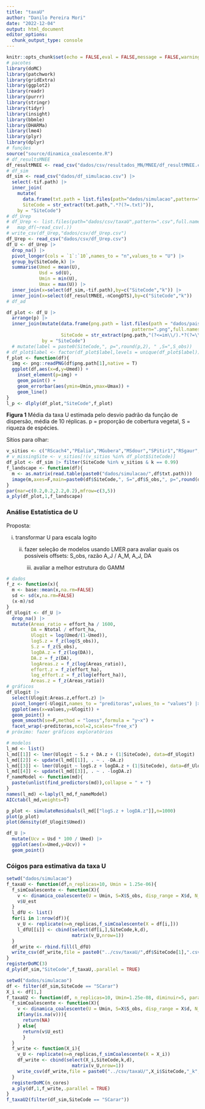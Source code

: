 ```yaml
---
title: "taxaU"
author: "Danilo Pereira Mori"
date: "2022-12-04"
output: html_document
editor_options: 
  chunk_output_type: console
---
```


```r
knitr::opts_chunk$set(echo = FALSE,eval = FALSE,message = FALSE,warning = FALSE)
# pacotes
library(doMC)
library(patchwork)
library(gridExtra)
library(ggplot2)
library(readr)
library(purrr)
library(stringr)
library(tidyr)
library(insight)
library(bbmle)
library(DHARMa)
library(lme4)
library(plyr)
library(dplyr)
# funções
source("source/dinamica_coalescente.R")
# df_resultsMNEE
df_resultMNEE <- read_csv("dados/csv/resultados_MN/MNEE/df_resultMNEE.csv")
# df_sim
df_sim <- read_csv("dados/df_simulacao.csv") |> 
  select(-tif.path) |> 
  inner_join(
    mutate(
      data.frame(txt.path = list.files(path="dados/simulacao",pattern=".txt")),
      SiteCode = str_extract(txt.path,".*?(?=.txt)")),
    by = "SiteCode")
# df_Urep
# df_Urep <- list.files(path="dados/csv/taxaU",pattern=".csv",full.names = T) |> 
#   map_df(~read_csv(.))
# write_csv(df_Urep,"dados/csv/df_Urep.csv")
df_Urep <- read_csv("dados/csv/df_Urep.csv")
df_U <- df_Urep |> 
  drop_na() |> 
  pivot_longer(cols = `1`:`10`,names_to = "n",values_to = "U") |> 
  group_by(SiteCode,k) |> 
  summarise(Umed = mean(U),
            Usd = sd(U),
            Umin = min(U),
            Umax = max(U)) |> 
  inner_join(x=select(df_sim,-tif.path),by=c("SiteCode","k")) |> 
  inner_join(x=select(df_resultMNEE,-nCongDTS),by=c("SiteCode","k"))
# df_ad

```


```r
df_plot <- df_U |> 
  arrange(p) |> 
  inner_join(mutate(data.frame(png.path = list.files(path = "dados/paisagens/png_land_sim",
                                              pattern=".png",full.names=T)),
                    SiteCode = str_extract(png.path,"(?<=im\\/).*?(?=\\.png)")),
             by = "SiteCode")
  # mutate(label = paste0(SiteCode,", p=",round(p,2), " ,S=",S_obs))
# df_plot$label <- factor(df_plot$label,levels = unique(df_plot$label))
f_plot <- function(df){
  img <- png::readPNG(df$png.path[1],native = T)
  ggplot(df,aes(x=d,y=Umed)) +
    inset_element(p=img) +
    geom_point() +
    geom_errorbar(aes(ymin=Umin,ymax=Umax)) +
    geom_line() 
}
l_p <- dlply(df_plot,"SiteCode",f_plot)
```

__Figura 1__ Média da taxa U estimada pelo desvio padrão da função de dispersão, média de 10 réplicas. p = proporção de cobertura vegetal, S = riqueza de espécies.

Sítios para olhar:

```r
v_sitios <- c("RScach4","PEalia","MGubera","MSdour","SPitir1","RSgaur","PRsapo","PRdiam3","RSfaxi","RSvsol","SPcara3","PRanto11","PRanto8","SPeec1","SPpecb1")
# v_missingSite <- v_sitios[!(v_sitios %in% df_plot$SiteCode)]
df_plot <- df_sim |> filter(SiteCode %in% v_sitios & k == 0.99)
f_landscape <- function(df){
  m <- as.matrix(read.table(paste0("dados/simulacao/",df$txt.path)))
  image(m,axes=F,main=paste0(df$SiteCode,", S=",df$S_obs,", p=",round(df$p,3)),zlim=c(0,2))
}
par(mar=c(0.2,0.2,2.2,0.2),mfrow=c(3,5))
a_ply(df_plot,1,f_landscape)
```


### Análise Estatística de U

<p>Proposta:</p>
<p>i) transformar U para escala logito</p>
<p>ii) fazer seleção de modelos usando LMER para avaliar quais os possíveis offsets: S_obs, razão A_J / A_M, A_J, DA</p>
<p>iii) avaliar a melhor estrutura do GAMM </p>

```r
# dados
f_z <- function(x){
  m <- base::mean(x,na.rm=FALSE)
  sd <- sd(x,na.rm=FALSE)
  (x-m)/sd
}
df_Ulogit <- df_U |> 
  drop_na() |> 
  mutate(Areas_ratio = effort_ha / 1600,
         DA = Ntotal / effort_ha,
         Ulogit = log(Umed/(1-Umed)),
         logS.z = f_z(log(S_obs)),
         S.z = f_z(S_obs),
         logDA.z = f_z(log(DA)),
         DA.z = f_z(DA),
         logAreas.z = f_z(log(Areas_ratio)),
         effort.z = f_z(effort_ha),
         log_effort.z = f_z(log(effort_ha)),
         Areas.z = f_z(Areas_ratio))
# gráficos
df_Ulogit |> 
  select(Ulogit:Areas.z,effort.z) |> 
  pivot_longer(-Ulogit,names_to = "preditoras",values_to = "values") |> 
  ggplot(aes(x=values,y=Ulogit)) +
  geom_point() +
  geom_smooth(se=F,method = "loess",formula = "y~x") +
  facet_wrap(~preditoras,ncol=2,scales="free_x")
# próximo: fazer gráficos exploratórios 
```


```r
# modelos
l_md <- list()
l_md[[1]] <- lmer(Ulogit ~ S.z + DA.z + (1|SiteCode), data=df_Ulogit)
l_md[[2]] <- update(l_md[[1]], . ~ . -DA.z)
l_md[[3]] <- lmer(Ulogit ~ logS.z + logDA.z + (1|SiteCode), data=df_Ulogit)
l_md[[4]] <- update(l_md[[3]], . ~ . -logDA.z)
f_nameModel <- function(md){
  paste(unlist(find_predictors(md)),collapse = " + ")
}
names(l_md) <-laply(l_md,f_nameModel)
AICctab(l_md,weights=T)
```


```r
p_plot <- simulateResiduals(l_md[["logS.z + logDA.z"]],n=1000)
plot(p_plot)
plot(density(df_Ulogit$Umed))
```

```r
df_U |> 
  mutate(Ucv = Usd * 100 / Umed) |> 
  ggplot(aes(x=Umed,y=Ucv)) +
  geom_point()
```


### Cóigos para estimativa da taxa U

```r
setwd("dados/simulacao")
f_taxaU <- function(df,n_replicas=10, Umin = 1.25e-06){
  f_simCoalescente <- function(X){
    v <- dinamica_coalescente(U = Umin, S=X$S_obs, disp_range = X$d, N_simul=1,landscape = X$txt.path)
    v$U_est
  }
  l_dfU <- list()
  for(i in 1:nrow(df)){
    v_U <- replicate(n=n_replicas,f_simCoalescente(X = df[i,]))
    l_dfU[[i]] <- cbind(select(df[i,],SiteCode,k,d),
                        matrix(v_U,nrow=1))
  }
  df_write <- rbind.fill(l_dfU)
  write_csv(df_write,file = paste0("../csv/taxaU/",df$SiteCode[1],".csv"))
}
registerDoMC(3)
d_ply(df_sim,"SiteCode",f_taxaU,.parallel = TRUE)
```

```r
setwd("dados/simulacao")
df <- filter(df_sim,SiteCode == "SCarar")
X_i <- df[1,]
f_taxaU2 <- function(df, n_replicas=10, Umin=1.25e-08, diminuir=5, parallel=TRUE, n_cores=3){
  f_simCoalescente <- function(X){
    v <- dinamica_coalescente(U = Umin, S=X$S_obs, disp_range = X$d, N_simul=1,landscape = X$txt.path, decay = diminuir)
    if(any(is.na(v))){
      return(NA)
    } else{
      return(v$U_est)
      }
  }
  f_write <- function(X_i){
    v_U <- replicate(n=n_replicas,f_simCoalescente(X = X_i))
    df_write <- cbind(select(X_i,SiteCode,k,d),
                        matrix(v_U,nrow=1))
    write_csv(df_write,file = paste0("../csv/taxaU/",X_i$SiteCode,"_k",round(X_i$k,2),".csv"))
  }
  registerDoMC(n_cores)
  a_ply(df,1,f_write,.parallel = TRUE)
}
f_taxaU2(filter(df_sim,SiteCode == "SCarar"))
```


